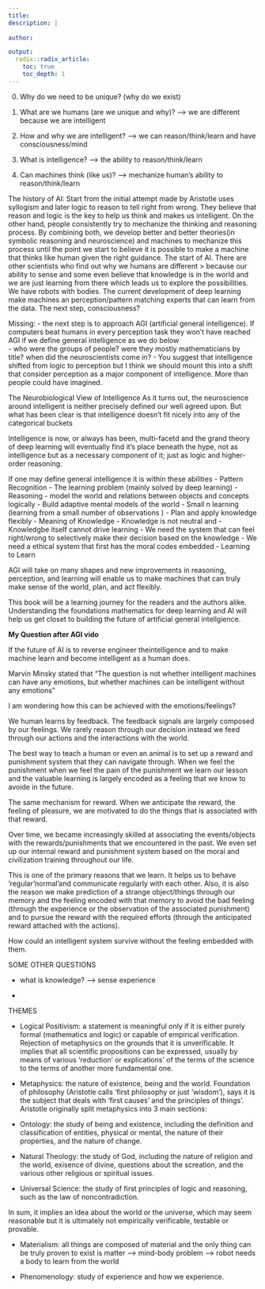 ```yaml
---
title: 
description: | 
  
author:

output: 
  radix::radix_article:
    toc: true
    toc_depth: 1
---
```


0. Why do we need to be unique? (why do we exist)

1. What are we humans (are we unique and why)? --> we are different because we are intelligent


2. How and why we are intelligent? --> we can reason/think/learn and have consciousness/mind 


3. What is intelligence? --> the ability to reason/think/learn 


4. Can machines think (like us)? --> mechanize human's ability to reason/think/learn 


The history of AI:
Start from the initial attempt made by Aristotle uses syllogism and later logic to reason to tell right from wrong. They believe that reason and logic is the key to help us think and makes us intelligent. On the other hand, people consistently try to mechanize the thinking and reasoning process. By combining both, we develop better and better theories(in symbolic reasoning and neuroscience) and machines to mechanize this process until the point we start to believe it is possible to make a machine that thinks like human given the right guidance. The start of AI. There are other scientists who find out why we humans are different > because our ability to sense and some even believe that knowledge is in the world and we are just learning from there which leads us to explore the possibilities. We have robots with bodies. The current development of deep learning make machines an perception/pattern matching experts that can learn from the data. The next step, consciousness?



Missing:
- the next step is to approach AGI (artificial general intelligence). If computers beat humans in every perception task they won't have reached AGI if we define general intelligence as we do below  
- who were the groups of people? were they mostly mathematicians by title? when did the neuroscientists come in?
- You suggest that intelligence shifted from logic to perception but I think we should mount this into a shift that consider perception as a major component of intelligence. More than people could have imagined.


The Neurobiological View of Intelligence
As it turns out, the neuroscience around intelligent is neither precisely defined our well agreed upon. But what has been clear is that intelligence doesn't fit nicely into any of the categorical buckets 

Intelligence is now, or always has been, multi-facetd and the grand theory of deep learning will eventually find it's place beneath the hype, not as intelligence but as a necessary component of it; just as logic and higher-order reasoning.


If one may define general intelligence it is within these abilities
- Pattern Recognition - The learning problem (mainly solved by deep learning)
- Reasoning - model the world and relations between objects and concepts logically
- Build adaptive mental models of the world
- Small n learning (learning from a small number of observations )
- Plan and apply knowledge flexibly 
- Meaning of Knowledge
- Knowledge is not neutral and 
- Knowledgbe itself cannot drive learning
- We need the system that can feel right/wrong to selectively make their decision based on the knowledge 
- We need a ethical system that first has the moral codes embedded
- Learning to Learn


AGI will take on many shapes and new improvements in reasoning, perception, and learning will enable us to make machines that can truly make sense of the world, plan, and act flexibly.

This book will be a learning journey for the readers and the authors alike. Understanding the foundations mathematics for deep learning and AI will help us get closet to building  the future of artificial general intellgience.



**My Question after AGI vido**

If the future of AI is to reverse engineer theintelligence and to make machine learn and become intelligent as a human does.

Marvin Minsky stated that "The question is not whether intelligent machines can have any emotions, but whether machines can be intelligent without any emotions" 

I am wondering how this can be achieved with the emotions/feelings?

We human learns by feedback. The feedback signals are largely composed by our feelings. We rarely reason through our decision instead we feed through our actions and the interactions with the world.

The best way to teach a human or even an animal is to set up a reward and punishment system that they can navigate through. When we feel the punishment when we feel the pain of the punishment we learn our lesson and the valuable learning is largely encoded as a feeling that we know to avoide in the future.

The same mechanism for reward. When we anticipate the reward, the feeling of pleasure, we are motivated to do the things that is associated with that reward. 

Over time, we became increasingly skilled at associating the events/objects with the rewards/punishments that we encountered in the past. We even set up our internal reward and punishment system based on the moral and civilization training throughout our life. 

This is one of the primary reasons that we learn. It helps us to behave 'regular'normal'and communicate regularly with each other. Also, it is also the reason we make prediction of a strange object/things through our memory and the feeling encoded with that memory to avoid the bad feeling (through the experience or the observation of the associated punishment) and to pursue the reward with the required efforts (through the anticipated reward attached with the actions).


How could an intelligent system survive without the feeling embedded with them.




SOME OTHER QUESTIONS 

-  what is knowledge? --> sense experience

- 


THEMES

- Logical Positivism: a statement is meaningful only if it is either purely formal (mathematics and logic) or capable of empirical verification. Rejection of metaphysics on the grounds that it is unverificable. It implies that all scientific propositions can be expressed, usually by means of various 'reduction' or explications' of the terms of the science to the terms of another more fundamental one. 


- Metaphysics: the nature of existence, being and the world. Foundation of philosophy (Aristotle calls 'first philosophy or just 'wisdom'), says it is the subject that deals with 'first causes' and the principles of things'.
Aristotle originally split metaphysics into 3 main sections: 

+ Ontology: the study of being and existence, including the definition and classification of entities, physical or mental, the nature of their properties, and the nature of change.

+ Natural Theology: the study of God, including the nature of religion and the world, exisence of divine, questions about the screation, and the various other religious or spiritual issues.

+ Universal Science: the study of first principles of logic and reasoning, such as the law of noncontradiction. 

In sum, it implies an idea about the world or the universe, which may seem reasonable but it is ultimately not empirically verificable, testable or provable.


- Materialism: all things are composed of material and the only thing can be truly proven to exist is matter --> mind-body problem --> robot needs a body to learn from the world 


- Phenomenology: study of experience and how we experience. 